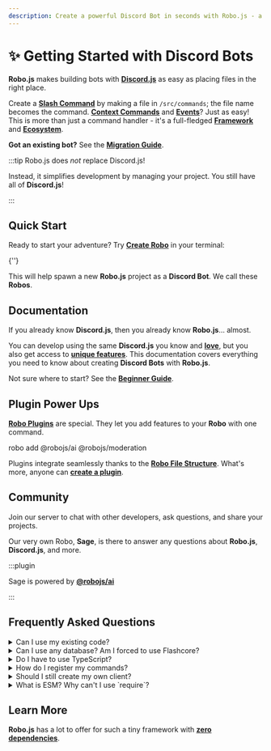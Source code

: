 ```yaml
---
description: Create a powerful Discord Bot in seconds with Robo.js - a tiny framework that simplifies Discord.js.
---
```



# ✨ Getting Started with Discord Bots

**Robo.js** makes building bots with **[Discord.js](https://discord.js.org)** as easy as placing files in the right place.

Create a **[Slash Command](./commands)** by making a file in `/src/commands`; the file name becomes the command. **[Context Commands](./context-menu)** and **[Events](./events)**? Just as easy! This is more than just a command handler - it's a full-fledged **[Framework](/robojs/overview)** and **[Ecosystem](/plugins/directory)**.

**Got an existing bot?** See the **[Migration Guide](./migrate)**.

:::tip Robo.js does _not_ replace Discord.js!

Instead, it simplifies development by managing your project. You still have all of **Discord.js**!

:::

## Quick Start

Ready to start your adventure? Try **[Create Robo](../cli/create-robo)** in your terminal:

<Terminal create>{'<projectName>'}</Terminal>

This will help spawn a new **Robo.js** project as a **Discord Bot**. We call these **Robos**.

<CardContainer>
	<Card
		href="/templates?filter=discord-bots"
		title="🔗 Templates"
		description="Kickstart your project with a template."
	/>
	<Card
		href="https://blog.waveplay.com/how-to-make-a-discord-robo/"
		title="📚 Tutorial"
		description="How to create a to-do Discord bot."
	/>
</CardContainer>

## Documentation

If you already know **Discord.js**, then you already know **Robo.js**... almost.

You can develop using the same **Discord.js** you know and **[love](https://opencollective.com/discordjs)**, but you also get access to **[unique features](../robojs/overview)**. This documentation covers everything you need to know about creating **Discord Bots** with **Robo.js**.

<CardContainer>
	<Card href="./commands" title="📜 Slash Commands" description="Your bot follows best practices by default." />
	<Card href="./context-menu" title="🖱️ Context Commands" description="Extend right click and long press behavior." />
	<Card href="./credentials" title="🔑 Credentials" description="Secure your Discord Bot credentials." />
	<Card href="./debug" title="🐛 Debugging" description="Troubleshoot right within Discord." />
	<Card href="./events" title="📡 Events" description="Know and respond to everything that happens." />
	<Card href="./file-structure" title="📂 File Structure" description="Learn the purpose behind each folder." />
	<Card href="./invite" title="🏠 Invite" description="Add your bot to Discord servers." />
	<Card href="./middleware" title="🧩 Middleware" description="Run code before other commands and events." />
	<Card href="./migrate" title="🚚 Migration" description="Move your existing bot to Robo.js." />
	<Card href="./sage" title="🔮 Sage" description="Unlock the full power of Sage Mode." />
</CardContainer>

Not sure where to start? See the **[Beginner Guide](./beginner-guide)**.

<CardContainer>
	<Card
		href="./beginner-guide"
		title="🔰 Beginner Guide"
		description="
		New to Discord Bots with Robo? Start here!"
	/>
</CardContainer>

## Plugin Power Ups

**[Robo Plugins](../plugins/overview)** are special. They let you add features to your **Robo** with one command.

<Terminal execute>robo add @robojs/ai @robojs/moderation</Terminal>

Plugins integrate seamlessly thanks to the **[Robo File Structure](../robojs/files)**. What's more, anyone can **[create a plugin](../plugins/create)**.

<CardContainer>
	<Card href="../plugins/overview" title="🔌 Robo Plugins" description="Add features to your Robo seamlessly." />
	<Card href="../plugins/directory" title="🗃️ Plugin Directory" description="Browse plugins for your Robo." />
</CardContainer>

## Community

Join our server to chat with other developers, ask questions, and share your projects.

<CardContainer>
	<Card href="https://roboplay.dev/discord" title="✨ Discord Server" description="Join our Discord community!" />
</CardContainer>

Our very own Robo, **Sage**, is there to answer any questions about **Robo.js**, **Discord.js**, and more.

:::plugin

Sage is powered by **[@robojs/ai](../plugins/ai)**

:::

## Frequently Asked Questions

<details>
	<summary>Can I use my existing code?</summary>

Yes! **Robo.js** is built on top of **Discord.js** and is fully compatible with existing bots. Check out the **[Migration Guide](./migrate)** for more info.

</details>

<details>
	<summary>Can I use any database? Am I forced to use Flashcore?</summary>

**Robo.js** is database agnostic. You can use any database you like, including Flashcore, MongoDB, or even a simple JSON file.

We recommend **Flashcore** for its simplicity, but more mature projects may benefit from a more robust database like MySQL or PostgreSQL. We have **[Templates](/templates?filter=discord-bots)** for those!

</details>

<details>
	<summary>Do I have to use TypeScript?</summary>

Nope! **Robo.js** supports both JavaScript and TypeScript. You can use either or both in the same project.

When creating a new project, uncheck the TypeScript option if you want to use JavaScript. You can always add it later.

</details>

<details>
	<summary>How do I register my commands?</summary>

**You don't!**

**Robo.js** automatically registers your commands when you create them in the `/src/commands` directory. It internally uses a manifest to keep track of changes and only register when necessary.

</details>

<details>
	<summary>Should I still create my own client?</summary>

Nope, **Robo.js** handles the client for you. Configure it in `/config/robo.mjs` and import it via `import { client } from 'robo.js'`.

</details>

<details>
	<summary>What is ESM? Why can't I use `require`?</summary>

ESM (ECMAScript Modules) is the new standard for JavaScript modules. **Robo.js** exclusively uses ESM.

`import` is more powerful than `require` and allows for better tree-shaking and static analysis.

</details>

## Learn More

**Robo.js** has a lot to offer for such a tiny framework with **[zero dependencies](https://packagephobia.com/result?p=robo.js)**.

<CardContainer>
	<Card href="../robojs/overview" title="🌟 Core Package" description="See what makes Robo.js awesome." />
	<Card
		href="/templates?filter=discord-bots"
		title="🔗 Templates"
		description="Kickstart your project with a template."
	/>
	<Card href="../robojs/modules" title="📦 Modules" description="Stay organized with modules." />
	<Card href="../robojs/typescript" title="📘 TypeScript" description="Write better code with type safety." />
</CardContainer>
